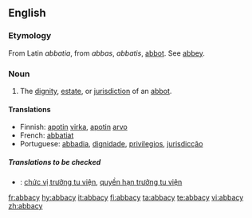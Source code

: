 ==English==

===Etymology===
From Latin ''abbatia'', from ''abbas'', ''abbatis'', [[abbot]]. See [[abbey]].

===Noun===
{{en-noun|abbacies}}

# The [[dignity]], [[estate]], or [[jurisdiction]] of an [[abbot]].

====Translations====
*Finnish: [[apotti|apotin]] [[virka]], [[apotti|apotin]] [[arvo]]
*French: [[abbatiat]] {{m}}
*Portuguese: [[abbadia]], [[dignidade]], [[privilegios]], [[jurisdicção]]

=====Translations to be checked=====
{{checktrans}}
*{{ttbc|Vietnamese}}: [[chức vị trưởng tu viện]], [[quyền hạn trưởng tu viện]]

[[fr:abbacy]]
[[hy:abbacy]]
[[it:abbacy]]
[[fi:abbacy]]
[[ta:abbacy]]
[[te:abbacy]]
[[vi:abbacy]]
[[zh:abbacy]]